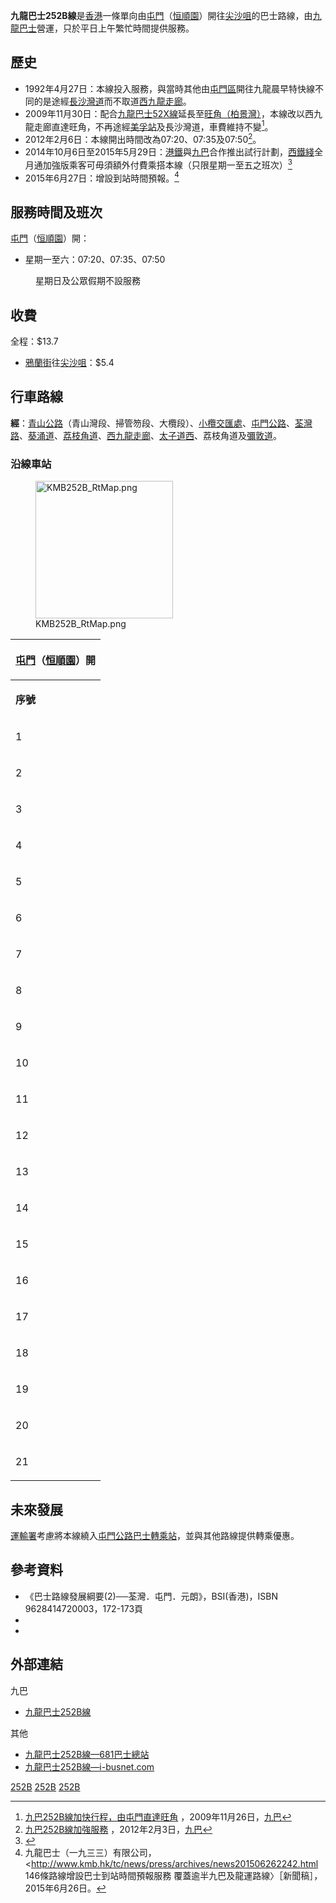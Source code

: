 {{NoteTA|恒順園|恒豐園}}
{{公共汽車路線資訊
|代表圖像 = KMB VE5890 252B.jpg
|路線名稱 = 九龍巴士252B線  
|外文名稱 = KMB Route 252B
|經營者 = 九巴
|所屬車廠 = [[九巴屯門車廠|屯門車廠]]（U）
|路線用車 = 不固定
|全程行駛里程 = 29.7公里
|全程行車時間 = 80分鐘
|起點站 = [[屯門|屯門]]（[[恒順園|恒順園]]）
|途經地點 = [[三聖邨|三聖邨]]、[[黃金海岸_(香港)|黃金海岸]]、[[小欖_(香港)|小欖]]、[[西九龍走廊|西九龍走廊]]、[[旺角|旺角]]、[[油麻地|油麻地]]
|終點站 = [[尖沙咀|尖沙咀]]
|服務時間 = 
|起點站服務時間 = 星期一至六：07:20、07:35、07:50
|終點站服務時間 = 不提供回程
|班次頻率 = 固定班次
|路線性質 = 早上繁忙時間單程線
|服務時間以外替代路線 = [[屯門公路巴士轉乘站|屯門公路巴士轉乘站]]轉乘優惠
|全程收費 = $13.7
|分段收費站點 = [[鴉蘭街|鴉蘭街]]往尖沙咀：$5.4
|主要競爭交通 = [[港鐵|港鐵]]、<br>屋邨巴士（邨巴）
}}

'''九龍巴士252B線'''是[[香港|香港]]一條單向由[[屯門|屯門]]（[[恒順園|恒順園]]）開往[[尖沙咀|尖沙咀]]的巴士路線，由[[九龍巴士|九龍巴士]]營運，只於平日上午繁忙時間提供服務。

==歷史==
*1992年4月27日：本線投入服務，與當時其他由[[屯門區|屯門區]]開往九龍晨早特快線不同的是途經[[長沙灣道|長沙灣道]]而不取道[[西九龍走廊|西九龍走廊]]。
*2009年11月30日：配合[[九龍巴士52X線|九龍巴士52X線]]延長至[[旺角（柏景灣）公共運輸交匯處|旺角（柏景灣）]]，本線改以西九龍走廊直達旺角，不再途經[[美孚站|美孚站]]及長沙灣道，車費維持不變<ref>[http://www.kmb.hk/tc/news/press/archives/news20091126830.html 九巴252B線加快行程，由屯門直達旺角] {{Wayback|url=http://www.kmb.hk/tc/news/press/archives/news20091126830.html |date=20130609143813 }}，2009年11月26日，[[九巴|九巴]]</ref>。
*2012年2月6日：本線開出時間改為07:20、07:35及07:50<ref>[http://www.kmb.hk/tc/news/press/archives/news201202031575.html 九巴252B線加強服務] {{Wayback|url=http://www.kmb.hk/tc/news/press/archives/news201202031575.html |date=20161003062633 }}，2012年2月3日，[[九巴|九巴]]</ref>。
*2014年10月6日至2015年5月29日：[[港鐵|港鐵]]與[[九巴|九巴]]合作推出試行計劃，[[西鐵綫|西鐵綫]]全月通加強版乘客可毋須額外付費乘搭本線（只限星期一至五之班次）<ref>{{Cite web |url=http://www.kmb.hk/tc/news/press/archives/news201409232081.html |title=九龍巴士 |accessdate=2014-09-24 |archive-date=2020-11-01 |archive-url=https://web.archive.org/web/20201101110746/http://www.kmb.hk/tc/news/press/archives/news201409232081.html |dead-url=no }}</ref>
*2015年6月27日：增設到站時間預報。<ref>九龍巴士（一九三三）有限公司，<http://www.kmb.hk/tc/news/press/archives/news201506262242.html {{Wayback|url=http://www.kmb.hk/tc/news/press/archives/news201506262242.html |date=20201106000042 }} 146條路線增設巴士到站時間預報服務 覆蓋逾半九巴及龍運路線〉［新聞稿］，2015年6月26日。</ref>

==服務時間及班次==
;[[屯門|屯門]]（[[恒順園|恒順園]]）開：
*星期一至六：07:20、07:35、07:50
:星期日及公眾假期不設服務

==收費==
全程：$13.7
*[[鴉蘭街|鴉蘭街]]往[[尖沙咀|尖沙咀]]：$5.4
{{fare-remarks|KMB|fcs=Y}}

==行車路線==
'''經'''：[[青山公路|青山公路]]（青山灣段、掃管笏段、大欖段）、[[小欖交匯處|小欖交匯處]]、[[屯門公路|屯門公路]]、[[荃灣路|荃灣路]]、[[葵涌道|葵涌道]]、[[荔枝角道|荔枝角道]]、[[西九龍走廊|西九龍走廊]]、[[太子道西|太子道西]]、荔枝角道及[[彌敦道|彌敦道]]。

===沿線車站===
[[File:KMB252B_RtMap.png|220px]]
{|class="wikitable" style="text-align: center"
!colspan=3|[[屯門|屯門]]（[[恒順園|恒順園]]）開
|-
!'''序號'''!!'''車站名稱'''!!'''位置'''
|- 
|1||[[恒順園|恒順園]]||rowspan=7|[[青山公路－青山灣段|青山公路－青山灣段]]
|-
|2||[[恒豐園|恒豐園]]
|-
|3||[[三聖邨|三聖邨]]
|-
|4||[[青山灣|青山灣]]
|-
|5||[[海景花園|海景花園]]
|-
|6||[[咖啡灣|咖啡灣]]
|- 
|7||[[黃金泳灘|黃金泳灘]]
|-
|8||[[香港黃金海岸|香港黃金海岸]]||rowspan=2|[[青山公路#掃管笏段|青山公路－掃管笏段]]
|-
|9||[[嘉和里村|嘉和里村]]
|-
|10||[[小秀村|小秀村]]||rowspan=5|[[青山公路－大欖段|青山公路－大欖段]]
|-
|11||[[愛琴灣|愛琴灣]]
|-
|12||[[小欖新村|小欖新村]]
|-
|13||[[小欖村|小欖村]]
|-
|14||[[澄麗路|澄麗路]]
{{Routemapbreak|colspan=5|{{SR|9}}[[屯門公路|屯門公路]]；{{SR|5}} [[荃灣路|荃灣路]]、[[葵涌道|葵涌道]]、[[西九龍走廊|西九龍走廊]]}}
|-
|15||[[鴉蘭街|鴉蘭街]]||[[荔枝角道|荔枝角道]]
|-
|16||[[奶路臣街|奶路臣街]]（S14）||rowspan=6|[[彌敦道|彌敦道]]
|-
|17||[[碧街|碧街]]（S27）
|-
|18||[[加士居道|加士居道]]（S39）
|-
|19||[[恆豐中心|德成街]]（S45）
|-
|20||[[金巴利道|金巴利道]]（S49）
|-
|21||[[中間道|中間道]]（S55）
|}

==未來發展==
[[運輸署|運輸署]]考慮將本線繞入[[屯門公路巴士轉乘站|屯門公路巴士轉乘站]]，並與其他路線提供轉乘優惠。

==參考資料==
{{reflist}}
*《巴士路線發展綱要(2)──荃灣．屯門．元朗》，BSI(香港)，ISBN 9628414720003，172-173頁
*{{cite book |last=容偉釗 |first= |date=2002年 |title=香港巴士掌故系列 二十世紀新界（西）區巴士路線發展史 |url=http://www.bsihobbies.hk/rd2/index-rd2.htm |location=香港 |publisher=BSI (香港) |page= |isbn=962-8414-62-3 |author-link= |access-date=2017-06-23 |archive-date=2016-03-26 |archive-url=https://web.archive.org/web/20160326041139/http://www.bsihobbies.hk/rd2/index-rd2.htm |dead-url=no }}
*{{cite book |last=郭炳華 |first= |date=2010年 |title=蛻變中的香港巴士（九龍新界篇） |url= |location=香港 |publisher=80M巴士專門店 |page= |isbn=962-8686-95-X |author-link= }}

==外部連結==
;九巴
*[http://www.kmb.hk/tc/services/search.html?busno=252B 九龍巴士252B線] {{Wayback|url=http://www.kmb.hk/tc/services/search.html?busno=252B |date=20160304120654 }}
;其他
*[http://www.681busterminal.com/252b.html 九龍巴士252B線—681巴士總站] {{Wayback|url=http://www.681busterminal.com/252b.html |date=20131206000617 }}
*[http://www.i-busnet.com/busroute/kmb/kmbr252b.php 九龍巴士252B線—i-busnet.com] {{Wayback|url=http://www.i-busnet.com/busroute/kmb/kmbr252b.php |date=20200222055454 }}

{{屯門區巴士路線列表}}
{{油尖旺區巴士路線列表}}

[[Category:九龍巴士路線|252B]]
[[Category:屯門區巴士路線|252B]]
[[Category:油尖旺區巴士路線|252B]]